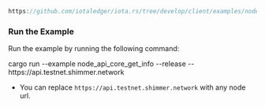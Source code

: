 
<DotEnvWarning />

```rust reference
https://github.com/iotaledger/iota.rs/tree/develop/client/examples/node_api_core/02_get_info.rs
```

### Run the Example

Run the example by running the following command:

<CodeBlock className="language-bash">
  cargo run --example node_api_core_get_info --release -- https://api.testnet.shimmer.network
</CodeBlock>

* You can replace `https://api.testnet.shimmer.network` with any node url.